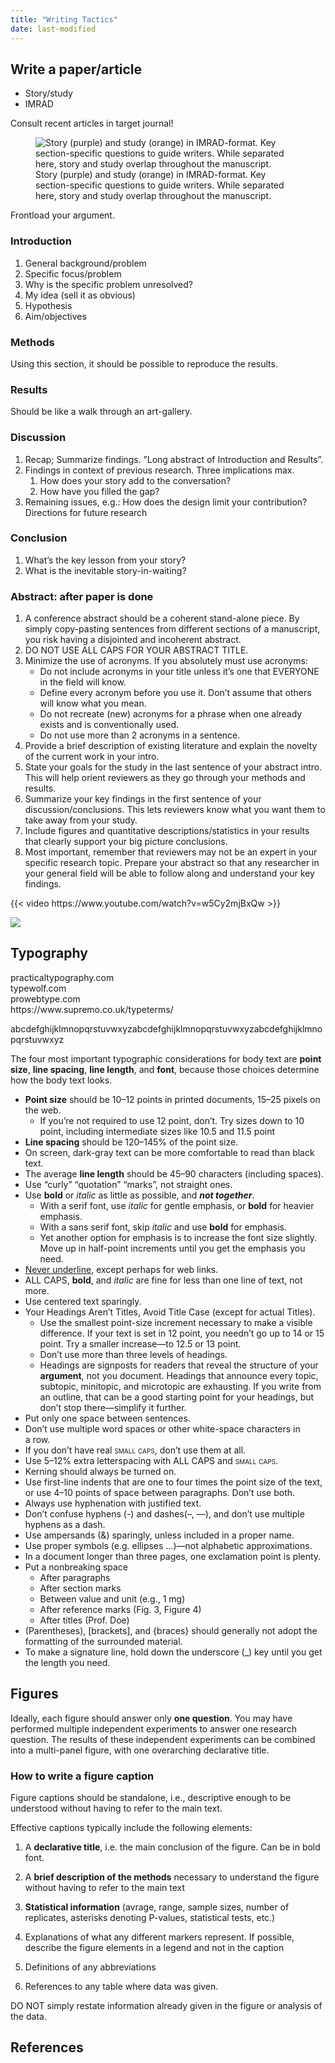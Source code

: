 ```yaml
---
title: "Writing Tactics"
date: last-modified
---
```


:::{.callout-caution title="Under construction"}
:::

## Write a paper/article

* Story/study
* IMRAD

Consult recent articles in target journal!

![Story (purple) and study (orange) in IMRAD-format. Key section-specific questions to guide writers. While separated here, story and study overlap throughout the manuscript.](../images/writing.png)

Frontload your argument.

### Introduction

1. General background/problem
2. Specific focus/problem
3. Why is the specific problem unresolved?
4. My idea (sell it as obvious)
5. Hypothesis
6. Aim/objectives

### Methods

Using this section, it should be possible to reproduce the results.

### Results

Should be like a walk through an art-gallery.

### Discussion

1. Recap; Summarize findings. ”Long abstract of Introduction and Results”.
2. Findings in context of previous research. Three implications max.
    1. How does your story add to the conversation?
    2. How have you filled the gap?
3. Remaining issues, e.g.: How does the design limit your contribution? Directions for future research

### Conclusion

1. What’s the key lesson from your story?
2. What is the inevitable story-in-waiting?

### Abstract: after paper is done

1. A conference abstract should be a coherent stand-alone piece. By simply copy-pasting sentences from different sections of a manuscript, you risk having a disjointed and incoherent abstract.
2. DO NOT USE ALL CAPS FOR YOUR ABSTRACT TITLE.
3. Minimize the use of acronyms. If you absolutely must use acronyms:
    * Do not include acronyms in your title unless it’s one that EVERYONE in the field will know.
    * Define every acronym before you use it. Don't assume that others will know what you mean.
    * Do not recreate (new) acronyms for a phrase when one already exists and is conventionally used.
    * Do not use more than 2 acronyms in a sentence.
4. Provide a brief description of existing literature and explain the novelty of the current work in your intro.
5. State your goals for the study in the last sentence of your abstract intro. This will help orient reviewers as they go through your methods and results.
6. Summarize your key findings in the first sentence of your discussion/conclusions. This lets reviewers know what you want them to take away from your study.
7. Include figures and quantitative descriptions/statistics in your results that clearly support your big picture conclusions.
8. Most important, remember that reviewers may not be an expert in your specific research topic. Prepare your abstract so that any researcher in your general field will be able to follow along and understand your key findings.

{{< video https://www.youtube.com/watch?v=w5Cy2mjBxQw >}}

![](../images/nature-abstract.jpeg)

## Typography

practicaltypography.com  
typewolf.com  
prowebtype.com  
https://www.supremo.co.uk/typeterms/  

abcdefghijklmnopqrstuvwxyzabcdefghijklmnopqrstuvwxyzabcdefghijklmnopqrstuvwxyz

The four most important typographic considerations for body text are **point size**, **line spacing**, **line length**, and **font**, because those choices determine how the body text looks.

* **Point size** should be 10--12 points in printed documents, 15--25 pixels on the web.
  * If you’re not required to use 12 point, don’t.
  Try sizes down to 10 point, including intermediate sizes like 10.5 and 11.5 point
* **Line spacing** should be 120--145% of the point size.
* On screen, dark-gray text can be more comfortable to read than black text.
* The average **line length** should be 45--90 characters (including spaces).
* Use "curly" "quotation" "marks", not straight ones.
* Use **bold** or *italic* as little as possible, and ***not together***.
  * With a serif font, use *italic* for gentle emphasis, or **bold** for heavier emphasis.
  * With a sans serif font, skip *italic* and use **bold** for emphasis.
  * Yet another option for emphasis is to increase the font size slightly.
  Move up in half-point increments until you get the emphasis you need.
* [Never underline]{.underline}, except perhaps for web links.
* ALL CAPS, **bold**, and *italic* are fine for less than one line of text, not more.
* Use centered text sparingly.
* Your Headings Aren’t Titles, Avoid Title Case (except for actual Titles).
  * Use the smallest point-size increment necessary to make a visible difference.
  If your text is set in 12 point, you needn’t go up to 14 or 15 point.
  Try a smaller increase---to 12.5 or 13 point.
  * Don't use more than three levels of headings.
  * Headings are signposts for readers that reveal the structure of your **argument**, not you document.
  Headings that announce every topic, subtopic, minitopic, and microtopic are exhausting.
  If you write from an outline, that can be a good starting point for your headings, but don’t stop there---simplify it further.
* Put only one space between sentences.
* Don’t use multiple word spaces or other white-space characters in a row.
* If you don’t have real [small caps]{.smallcaps}, don’t use them at all.
* Use 5--12% extra letterspacing with ALL CAPS and [small caps]{.smallcaps}.
* Kerning should always be turned on.
* Use first-line indents that are one to four times the point size of the text, or use 4--10 points of space between paragraphs. Don’t use both.
* Always use hyphenation with justified text.
* Don’t confuse hyphens (-) and dashes(--, ---), and don’t use multiple hyphens as a dash.
* Use ampersands (&) sparingly, unless included in a proper name.
* Use proper symbols (e.g. ellipses ...)---not alphabetic approximations.
* In a document longer than three pages, one exclamation point is plenty.
* Put a nonbreaking space
  * After paragraphs
  * After section marks
  * Between value and unit (e.g., 1 mg)
  * After reference marks (Fig. 3, Figure 4)
  * After titles (Prof. Doe)
* (Parentheses), [brackets], and {braces} should generally not adopt the formatting of the surrounded material.
* To make a signature line, hold down the underscore (_) key until you get the length you need.

## Figures

Ideally, each figure should answer only **one question**.
You may have performed multiple independent experiments to answer one research question.
The results of these independent experiments can be combined into a multi-panel figure, with one overarching declarative title.

### How to write a figure caption

Figure captions should be standalone, i.e., descriptive enough to be understood without having to refer to the main text.

Effective captions typically include the following elements:


1. A **declarative title**, i.e. the main conclusion of the figure. Can be in bold font.

2. A **brief description of the methods** necessary to understand the figure without having to refer to the main text

3. **Statistical information** (avrage, range, sample sizes, number of replicates, asterisks denoting P-values, statistical tests, etc.)

4. Explanations of what any different markers represent. If possible, describe the figure elements in a legend and not in the caption

5. Definitions of any abbreviations

6. References to any table where data was
given.

DO NOT simply restate information already given in the figure or analysis of the data.

## References

::: {#refs}
:::
